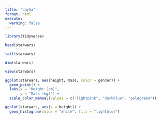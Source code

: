 ```yaml
---
title: "day5a"
format: html
execute:
  warning: false
---
```


```r

library(tidyverse)

```

```r
head(starwars)

tail(starwars)

dim(starwars)

view(starwars)
```


```r
ggplot(starwars, aes(height, mass, color = gender)) +
  geom_point() +
  labs(x = "Height (cm)",
       y = "Mass (kg)") +
  scale_color_manual(values = c("lightpink", "darkblue", "palegreen"))

```

```r
ggplot(starwars, aes(x = height)) +
  geom_histogram(color = "white", fill = "lightblue")

```

```r

```

